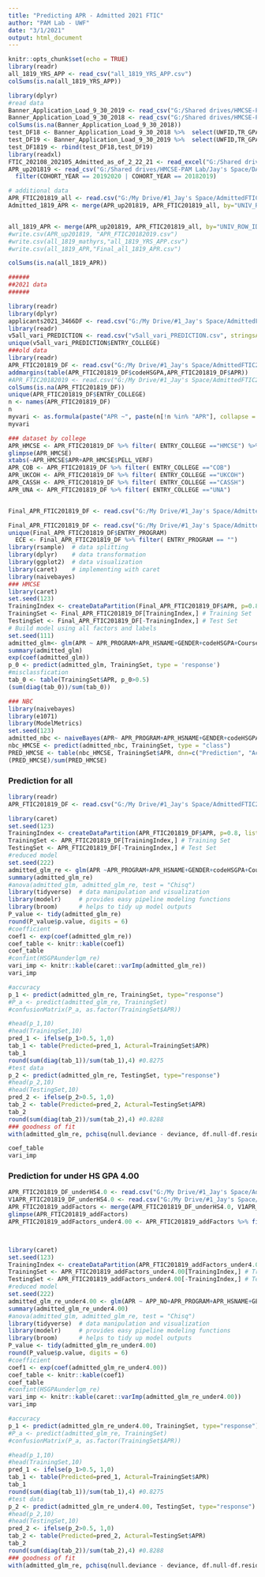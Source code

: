 ---
title: "Predicting APR - Admitted 2021 FTIC"
author: "PAM Lab - UWF"
date: "3/1/2021"
output: html_document
---

```{r setup, include=FALSE}
knitr::opts_chunk$set(echo = TRUE)
library(readr)
all_1819_YRS_APP <- read_csv("all_1819_YRS_APP.csv")
colSums(is.na(all_1819_YRS_APP))
```

```{r eval=FALSE, include=FALSE}
library(dplyr)
#read data
Banner_Application_Load_9_30_2019 <- read_csv("G:/Shared drives/HMCSE-PAM Lab/DATA 202101/Admissions Data 2018-2020/Banner Application Load 9.30.2019.csv")
Banner_Application_Load_9_30_2018 <- read_csv("G:/Shared drives/HMCSE-PAM Lab/DATA 202101/Admissions Data 2018-2020/Banner Application Load 9.30.2018.csv")
colSums(is.na(Banner_Application_Load_9_30_2018))
test_DF18 <- Banner_Application_Load_9_30_2018 %>%  select(UWFID,TR_GPA,HS_CEEB,HS_NAME,HS_CNTY, contains("YRS"), APP_PAID, APP_NO, APP_STATUS) 
test_DF19 <- Banner_Application_Load_9_30_2019 %>%  select(UWFID,TR_GPA,HS_CEEB,HS_NAME,HS_CNTY,contains("YRS"), APP_PAID, APP_NO, APP_STATUS) 
test_DF1819 <- rbind(test_DF18,test_DF19)
library(readxl)
FTIC_202108_202105_Admitted_as_of_2_22_21 <- read_excel("G:/Shared drives/HMCSE-PAM Lab/DATA 202101/Admissions Data 2018-2020/FTIC 202108 202105 Admitted as of 2-22-21.xlsx")
APR_up201819 <- read_csv("G:/Shared drives/HMCSE-PAM Lab/Jay's Space/DATA/CSE_ALL_ENR_up2020.csv") %>% 
  filter(COHORT_YEAR == 20192020 | COHORT_YEAR == 20182019)

# additional data
APR_FTIC201819_all <- read.csv("G:/My Drive/#1_Jay's Space/AdmittedFTIC2021/APR_FTIC201819_all.csv", stringsAsFactors=TRUE) %>% select(-1)
Admitted_1819_APR <- merge(APR_up201819, APR_FTIC201819_all, by="UNIV_ROW_ID", all = T)


all_1819_APR <- merge(APR_up201819, APR_FTIC201819_all, by="UNIV_ROW_ID", all = T)
#write.csv(APR_up201819, "APR_FTIC20182019.csv")
#write.csv(all_1819_mathyrs,"all_1819_YRS_APP.csv")
#write.csv(all_1819_APR,"Final_all_1819_APR.csv")

colSums(is.na(all_1819_APR))
```

```{r}
######
##2021 data
######

library(readr)
library(dplyr)
applicants2021_3466DF <- read.csv("G:/My Drive/#1_Jay's Space/AdmittedFTIC2021/applicants2021_3466DF.csv", stringsAsFactors=TRUE) 
library(readr)
v5all_vari_PREDICTION <- read.csv("v5all_vari_PREDICTION.csv", stringsAsFactors=TRUE)
unique(v5all_vari_PREDICTION$ENTRY_COLLEGE)
###old data
library(readr)
APR_FTIC201819_DF <- read.csv("G:/My Drive/#1_Jay's Space/AdmittedFTIC2021/APR_FTIC201819_DF.csv",stringsAsFactors=TRUE) %>% select(-1)#2137
addmargins(table(APR_FTIC201819_DF$codeHSGPA,APR_FTIC201819_DF$APR))
#APR_FTIC20182019 <- read.csv("G:/My Drive/#1_Jay's Space/AdmittedFTIC2021/APR_FTIC20182019.csv", stringsAsFactors=TRUE)
colSums(is.na(APR_FTIC201819_DF))
unique(APR_FTIC201819_DF$ENTRY_COLLEGE)
n <- names(APR_FTIC201819_DF)
n
myvari <- as.formula(paste("APR ~", paste(n[!n %in% "APR"], collapse = " + ")))
myvari

### dataset by college
APR_HMCSE <- APR_FTIC201819_DF %>% filter( ENTRY_COLLEGE =="HMCSE") %>% select(1:12)
glimpse(APR_HMCSE)
xtabs(~APR_HMCSE$APR+APR_HMCSE$PELL_VERF)
APR_COB <- APR_FTIC201819_DF %>% filter( ENTRY_COLLEGE =="COB")
APR_UKCOH <- APR_FTIC201819_DF %>% filter( ENTRY_COLLEGE =="UKCOH")
APR_CASSH <- APR_FTIC201819_DF %>% filter( ENTRY_COLLEGE =="CASSH")
APR_UNA <- APR_FTIC201819_DF %>% filter( ENTRY_COLLEGE =="UNA")


Final_APR_FTIC201819_DF <- read.csv("G:/My Drive/#1_Jay's Space/AdmittedFTIC2021/Final_all_1819_APR.csv",stringsAsFactors=TRUE) %>% select(-2)#2137


```


```{r }

Final_APR_FTIC201819_DF <- read.csv("G:/My Drive/#1_Jay's Space/AdmittedFTIC2021/Final_all_1819_APR.csv",stringsAsFactors=TRUE) %>% select(-2)#2137
unique(Final_APR_FTIC201819_DF$ENTRY_PROGRAM)
  ECE <- Final_APR_FTIC201819_DF %>% filter( ENTRY_PROGRAM == "")
library(rsample)  # data splitting 
library(dplyr)    # data transformation
library(ggplot2)  # data visualization
library(caret)    # implementing with caret
library(naivebayes)
### HMCSE
library(caret)
set.seed(123)
TrainingIndex <- createDataPartition(Final_APR_FTIC201819_DF$APR, p=0.8, list = FALSE)
TrainingSet <- Final_APR_FTIC201819_DF[TrainingIndex,] # Training Set
TestingSet <- Final_APR_FTIC201819_DF[-TrainingIndex,] # Test Set
# Build model using all factors and labels
set.seed(111)
admitted_glm<- glm(APR ~ APR_PROGRAM+APR_HSNAME+GENDER+codeHSGPA+CourseWork+Top5PassRate+HS_MAT_YRS_index +HS_ENG_YRS_index, data = TrainingSet, family="binomial")
summary(admitted_glm)
exp(coef(admitted_glm))
p_0 <- predict(admitted_glm, TrainingSet, type = 'response')
#misclassfication
tab_0 <- table(TrainingSet$APR, p_0>0.5)
(sum(diag(tab_0))/sum(tab_0))

### NBC
library(naivebayes)
library(e1071)
library(ModelMetrics)
set.seed(123)
admitted_nbc <- naiveBayes(APR~ APR_PROGRAM+APR_HSNAME+GENDER+codeHSGPA+CourseWork+Top5PassRate+HS_MAT_YRS_index +HS_ENG_YRS_index, data = TrainingSet,, usekernel = T, usepoisson = T, laplace = 0)
nbc_HMCSE <- predict(admitted_nbc, TrainingSet, type = "class")
PRED_HMCSE <- table(nbc_HMCSE, TrainingSet$APR, dnn=c("Prediction", "Actual"))
(PRED_HMCSE)/sum(PRED_HMCSE)

```

### Prediction for all

```{R}
library(readr)
APR_FTIC201819_DF <- read.csv("G:/My Drive/#1_Jay's Space/AdmittedFTIC2021/APR_FTIC201819_DF.csv",stringsAsFactors=TRUE) %>% select(-1)#2137

library(caret)
set.seed(123)
TrainingIndex <- createDataPartition(APR_FTIC201819_DF$APR, p=0.8, list = FALSE)
TrainingSet <- APR_FTIC201819_DF[TrainingIndex,] # Training Set
TestingSet <- APR_FTIC201819_DF[-TrainingIndex,] # Test Set
#reduced model
set.seed(222)
admitted_glm_re <- glm(APR ~APR_PROGRAM+APR_HSNAME+GENDER+codeHSGPA+CourseWork+Top5PassRate*codeHSGPA+ETHNICITY+HS_MAT_YRS_index +HS_ENG_YRS_index, data = TrainingSet, family="binomial")
summary(admitted_glm_re)
#anova(admitted_glm, admitted_glm_re, test = "Chisq")
library(tidyverse)  # data manipulation and visualization
library(modelr)     # provides easy pipeline modeling functions
library(broom)      # helps to tidy up model outputs
P_value <- tidy(admitted_glm_re)
round(P_value$p.value, digits = 6)
#coefficient
coef1 <- exp(coef(admitted_glm_re))
coef_table <- knitr::kable(coef1)
coef_table
#confint(HSGPAunderlgm_re)
vari_imp <- knitr::kable(caret::varImp(admitted_glm_re))
vari_imp

#accuracy 
p_1 <- predict(admitted_glm_re, TrainingSet, type="response")
#P_a <- predict(admitted_glm_re, TrainingSet)
#confusionMatrix(P_a, as.factor(TrainingSet$APR))

#head(p_1,10)
#head(TrainingSet,10)
pred_1 <- ifelse(p_1>0.5, 1,0)
tab_1 <- table(Predicted=pred_1, Actural=TrainingSet$APR)
tab_1
round(sum(diag(tab_1))/sum(tab_1),4) #0.8275
#test data
p_2 <- predict(admitted_glm_re, TestingSet, type="response")
#head(p_2,10)
#head(TestingSet,10)
pred_2 <- ifelse(p_2>0.5, 1,0)
tab_2 <- table(Predicted=pred_2, Actural=TestingSet$APR)
tab_2
round(sum(diag(tab_2))/sum(tab_2),4) #0.8288
### goodness of fit
with(admitted_glm_re, pchisq(null.deviance - deviance, df.null-df.residual, lower.tail=F))#p-value==1.86439e-162
```

```{r}
coef_table
vari_imp
```









### Prediction for under HS GPA 4.00

```{r}
APR_FTIC201819_DF_underHS4.0 <- read.csv("G:/My Drive/#1_Jay's Space/AdmittedFTIC2021/APR_FTIC20182019.csv",stringsAsFactors=TRUE)
V1APR_FTIC201819_DF_underHS4.0 <- read.csv("G:/My Drive/#1_Jay's Space/AdmittedFTIC2021/APR_FTIC201819_all.csv",stringsAsFactors=TRUE)
APR_FTIC201819_addFactors <- merge(APR_FTIC201819_DF_underHS4.0, V1APR_FTIC201819_DF_underHS4.0,  by="UNIV_ROW_ID", all=T )  #2137 
glimpse(APR_FTIC201819_addFactors)
APR_FTIC201819_addFactors_under4.00 <- APR_FTIC201819_addFactors %>% filter(GPA_HIGHSCHOOL< 4.00) #1277



library(caret)
set.seed(123)
TrainingIndex <- createDataPartition(APR_FTIC201819_addFactors_under4.00$APR, p=0.8, list = FALSE)
TrainingSet <- APR_FTIC201819_addFactors_under4.00[TrainingIndex,] # Training Set
TestingSet <- APR_FTIC201819_addFactors_under4.00[-TrainingIndex,] # Test Set
#reduced model
set.seed(222)
admitted_glm_re_under4.00 <- glm(APR ~ APP_NO+APR_PROGRAM+APR_HSNAME+GENDER+codeHSGPA+CourseWork+Top5PassRate*codeHSGPA+ETHNICITY+HS_MAT_YRS_index +HS_ENG_YRS_index +COUNTY_GROUP, data = TrainingSet, family="binomial")
summary(admitted_glm_re_under4.00)
#anova(admitted_glm, admitted_glm_re, test = "Chisq")
library(tidyverse)  # data manipulation and visualization
library(modelr)     # provides easy pipeline modeling functions
library(broom)      # helps to tidy up model outputs
P_value <- tidy(admitted_glm_re_under4.00)
round(P_value$p.value, digits = 6)
#coefficient
coef1 <- exp(coef(admitted_glm_re_under4.00))
coef_table <- knitr::kable(coef1)
coef_table
#confint(HSGPAunderlgm_re)
vari_imp <- knitr::kable(caret::varImp(admitted_glm_re_under4.00))
vari_imp

#accuracy 
p_1 <- predict(admitted_glm_re_under4.00, TrainingSet, type="response")
#P_a <- predict(admitted_glm_re, TrainingSet)
#confusionMatrix(P_a, as.factor(TrainingSet$APR))

#head(p_1,10)
#head(TrainingSet,10)
pred_1 <- ifelse(p_1>0.5, 1,0)
tab_1 <- table(Predicted=pred_1, Actural=TrainingSet$APR)
tab_1
round(sum(diag(tab_1))/sum(tab_1),4) #0.8275
#test data
p_2 <- predict(admitted_glm_re_under4.00, TestingSet, type="response")
#head(p_2,10)
#head(TestingSet,10)
pred_2 <- ifelse(p_2>0.5, 1,0)
tab_2 <- table(Predicted=pred_2, Actural=TestingSet$APR)
tab_2
round(sum(diag(tab_2))/sum(tab_2),4) #0.8288
### goodness of fit
with(admitted_glm_re, pchisq(null.deviance - deviance, df.null-df.residual, lower.tail=F))#p-value==1.86439e-162

```

